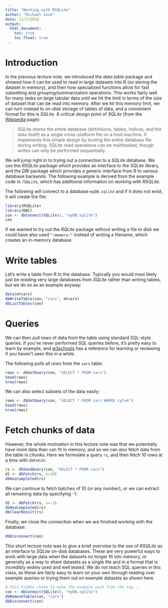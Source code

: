 ```yaml
---
title: "Working with RSQLite"
author: "Michael Love"
date: 11/7/2018
output: 
  html_document:
    toc: true
    toc_float: true
---
```


# Introduction

In the previous lecture note, we introduced the *data.table* package
and showed how it can be used to read in large datasets into R (so
storing the dataset in memory), and then how specialized functions
allow for fast subsetting and grouping/summarization operations.  This
works fairly well for many tasks on large tabular data until we hit
the limit in terms of the size of dataset that can be read into
memory. After we hit this memory limit, we can turn instead to on-disk
storage of tables of data, and a convenient format for this is
*SQLite*. A critical design point of *SQLite* (from
the [Wikipedia](https://en.wikipedia.org/wiki/SQLite) page): 

>  SQLite stores the entire database (definitions, tables, indices,
>  and the data itself) as a single cross-platform file on a host
>  machine.  It implements this simple design by locking the entire
>  database file during writing. SQLite read operations can be
>  multitasked, though writes can only be performed sequentially. 

We will jump right in to trying out a connection to a *SQLite*
database. We use the *RSQLite* package which provides an interface to
the *SQLite* library, and the *DBI* package which provides a generic
interface from R to various database backends. The following example
is derived from the example code in `?SQLite`, which has additional
information on working with *RSQLite*.

The following will connect to a database `myDB.sqlite` and if it does
not exist, it will create the file:

```r
library(RSQLite)
library(DBI)
con <- dbConnect(SQLite(), "myDB.sqlite")
con
```

If we wanted to try out the *RQLite* package without writing a file to
disk we could have also used `":memory:"` instead of writing a
filename, which creates an in-memory database.

# Write tables

Let's write a table from R to the database. Typically you would most
likely just be *reading* very large databases from *SQLite* rather
than writing tables, but we do so as an example anyway:

```r
data(mtcars)
dbWriteTable(con, "cars", mtcars)
dbListTables(con)
```

# Queries

We can then pull rows of data from the table using standard SQL-style
queries. If you've never performed SQL queries before, it's pretty
easy to learn by example, and [w3schools](https://www.w3schools.com/sql/)
has a reference for learning or reviewing if you haven't seen this in
a while.

The following pulls all rows from the `cars` table:

```r
rows <- dbGetQuery(con, "SELECT * FROM cars")
head(rows)
nrow(rows)
```

We can also select subsets of the data easily:

```r
rows <- dbGetQuery(con, "SELECT * FROM cars WHERE cyl=6")
head(rows)
nrow(rows)
```

# Fetch chunks of data

However, the whole motivation in this lecture note was that we
potentially have more data than can fit in memory, and so we can also
fetch data from the table in *chunks*. Here we formulate a query `rs`,
and then fetch 10 rows at a time with `dbFetch`:

```r
rs <- dbSendQuery(con, "SELECT * FROM cars")
d1 <- dbFetch(rs, n=10)
dbHasCompleted(rs)
```

We can continue to fetch batches of 10 (or any number), or we can
extract all remaining data by specifying -1:

```r
d2 <- dbFetch(rs, n=-1)
dbHasCompleted(rs)
dbClearResult(rs)
```

Finally, we close the connection when we are finished working with the
database:

```r
dbDisconnect(con)
```

This short lecture note was to give a brief overview to the use of
*RSQLite* as an interface to *SQLite* on-disk databases. These are
very powerful ways to work with large data when the datasets no longer
fit into memory, or generally as a way to share datasets as a single
file and in a format that is incredibly widely used and well
tested. We do not teach SQL queries in this class, as these are fairly
easy to learn on your own through reading over example queries or
trying them out on example datasets as shown here.

```r
# this hidden chunk to make the example work from the top...
con <- dbConnect(SQLite(), "myDB.sqlite")
dbRemoveTable(con, "cars")
dbDisconnect(con)
```
